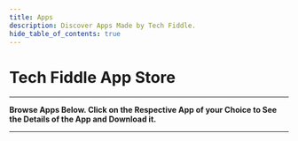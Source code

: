 ```yaml
---
title: Apps
description: Discover Apps Made by Tech Fiddle.
hide_table_of_contents: true
---
```



# Tech Fiddle App Store

---

**Browse Apps Below. Click on the Respective App of your Choice to See the Details of the App and Download it.**

---

<AppCardsRow />

<!-- ---

## ✅ Available Apps

| <p><a href="/apps/comp-labs-meet"><img src="/img/apps/comp-labs-meet/icon.png"></img></a></p> | <p><a href="/apps/google-docs"><img src="/img/apps/google-docs.png"></img></a></p> | <p><a href="/apps/jira-server"><img src="/img/apps/jira-server.png"></img></a></p> |
| :-------------------------------------------------------------------------------------------: | :--------------------------------------------------------------------------------: | :--------------------------------------------------------------------------------: |
|                          [**Tech Fiddle Meet**](/apps/comp-labs-meet)                           |                        [**Google Docs**](/apps/google-docs)                        |                        [**Jira Server**](/apps/jira-server)                        |
|                       [**Productivity, Social**](/apps/comp-labs-meet)                        |                       [**Productivity**](/apps/google-docs)                        |                       [**Productivity**](/apps/jira-server)                        |

---

## 🚧 In Development / Planned Apps

| [![Logo](/img/apps/applestore.webp)](/apps/apple-store) | [![Logo](/img/blog/default.jpg)](/apps/cloud-console) | [![Logo](/img/blog/default.jpg)](/apps/gadget-compare) | [![Logo](/img/blog/default.jpg)](/apps/codeedit) |
| :-----------------------------------------------------: | :----------------------------------------------------: | :-----------------------------------------------------: | :-----------------------------------------------: |
|          [**Apple Store**](/apps/apple-store)           |        [**CloudConsole**](/apps/cloud-console)         |        [**GadgetCompare**](/apps/gadget-compare)        |          [**CodeEdit**](/apps/codeedit)           |
|            [**Shopping**](/apps/apple-store)            |        [**Productivity**](/apps/cloud-console)         |        [**Productivity**](/apps/gadget-compare)         |        [**Productivity**](/apps/codeedit)         |

--- -->

<!-- <StyledEngineProvider injectFirst><AppsList /></StyledEngineProvider> -->
